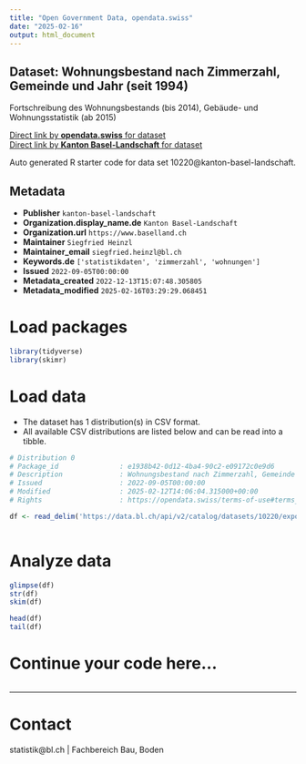 ```yaml
---
title: "Open Government Data, opendata.swiss"
date: "2025-02-16"
output: html_document
---
```


## Dataset: Wohnungsbestand nach Zimmerzahl, Gemeinde und Jahr (seit 1994)

Fortschreibung des Wohnungsbestands (bis 2014), Gebäude- und Wohnungsstatistik (ab 2015)

[Direct link by **opendata.swiss** for dataset](https://opendata.swiss/de/dataset/wohnungsbestand-nach-zimmerzahl-gemeinde-und-jahr-ab-1994)<br>
[Direct link by **Kanton Basel-Landschaft** for dataset](https://data.bl.ch/explore/dataset/10220/)

Auto generated R starter code for data set 10220@kanton-basel-landschaft.

## Metadata

- **Publisher** `kanton-basel-landschaft`
- **Organization.display_name.de** `Kanton Basel-Landschaft`
- **Organization.url** `https://www.baselland.ch`
- **Maintainer** `Siegfried Heinzl`
- **Maintainer_email** `siegfried.heinzl@bl.ch`
- **Keywords.de** `['statistikdaten', 'zimmerzahl', 'wohnungen']`
- **Issued** `2022-09-05T00:00:00`
- **Metadata_created** `2022-12-13T15:07:48.305805`
- **Metadata_modified** `2025-02-16T03:29:29.068451`


# Load packages

```r

library(tidyverse)
library(skimr)

```

# Load data

-   The dataset has 1 distribution(s) in CSV format.
-   All available CSV distributions are listed below and can be read into a tibble.

```r

# Distribution 0
# Package_id               : e1938b42-0d12-4ba4-90c2-e09172c0e9d6
# Description              : Wohnungsbestand nach Zimmerzahl, Gemeinde und Jahr (seit 1994) (csv)
# Issued                   : 2022-09-05T00:00:00
# Modified                 : 2025-02-12T14:06:04.315000+00:00
# Rights                   : https://opendata.swiss/terms-of-use#terms_by

df <- read_delim('https://data.bl.ch/api/v2/catalog/datasets/10220/exports/csv?use_labels=true')



```

# Analyze data

```r

glimpse(df)
str(df)
skim(df)

head(df)
tail(df)

```

# Continue your code here...

```r

```

------------------------------------------------------------------------

# Contact

statistik@bl.ch | Fachbereich Bau, Boden
